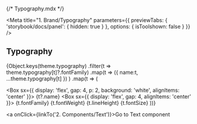 {/* Typography.mdx */}


<Meta
  title="1. Brand/Typography"
  parameters={{
    previewTabs: {
      'storybook/docs/panel': { hidden: true }
    },
    options: { isToolshown: false }
  }}
/>

## Typography

{Object.keys(theme.typography)
.filter(t => theme.typography[t]?.fontFamily)
.map(t => ({ name:t, ...theme.typography[t] }) )
.map(t => (

<Box sx={{ display: 'flex', gap: 4, p: 2, background: 'white', alignItems: 'center' }}>
  <Typography variant={t.name}>{t?.name}</Typography>
  <Box sx={{ display: 'flex', gap: 4, alignItems: 'center' }}>
    <Typography>{t.fontFamily}</Typography>
    <Typography>{t.fontWeight}</Typography>
    <Typography>{t.lineHeight}</Typography>
    <Typography>{t.fontSize}</Typography>
  </Box>
</Box>
))}

<a onClick={linkTo('2. Components/Text')}>Go to Text component</a>

